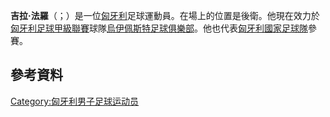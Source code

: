 {{blpunsourced|time=2015-06-01T15:10:51+00:00}}
{{expand|time=2015-06-01T15:10:51+00:00}}
'''吉拉·法羅'''（{{lang-hu|Gyula Forró}}；{{bd|1988年|6月6日}}）是一位[[匈牙利|匈牙利]]足球運動員。在場上的位置是後衛。他現在效力於[[匈牙利足球甲級聯賽|匈牙利足球甲級聯賽]]球隊[[烏伊佩斯特足球俱樂部|烏伊佩斯特足球俱樂部]]。他也代表[[匈牙利國家足球隊|匈牙利國家足球隊]]參賽。
==參考資料==
{{Reflist}}

{{DEFAULTSORT: Forró, Gyula}}
[[Category:匈牙利男子足球运动员|Category:匈牙利男子足球运动员]]